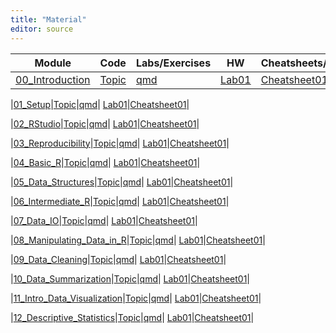 ```yaml
---
title: "Material"
editor: source
---
```


| **Module** | **Code** |**Labs/Exercises**  | **HW** | **Cheatsheets/Giide**|
|------------|------------|----------|--------------|-------------------|
|[00_Introduction](/modules/Intro.html)|[Topic](/modules/Intro.Rmd)|[qmd]()|  [Lab01]()|[Cheatsheet01](/modules/cheatsheets/Day-1.pdf)| 

|[01_Setup](/modules/R_and_RStudio_installation.html)|[Topic](/modules/R_and_RStudio_installation.Rmd)|[qmd]()|  [Lab01]()|[Cheatsheet01](/modules/cheatsheets/Day-1.pdf)| 

|[02_RStudio](/modules/RStudio.html)|[Topic](/modules/RStudio.Rmd)|[qmd](/modules/02_RStudio/lab)|  [Lab01]()|[Cheatsheet01](/modules/cheatsheets/Day-1.pdf)| 

|[03_Reproducibility](/modules/Reproducibility.html)|[Topic](/modules/Reproducibility.Rmd)|[qmd]()|  [Lab01]()|[Cheatsheet01](/modules/cheatsheets/Day-1.pdf)| 

|[04_Basic_R](/modules/Basic_R.html)|[Topic](/modules/Basic_R.Rmd)|[qmd](/modules/04_Basic_R/lab)|  [Lab01]()|[Cheatsheet01](/modules/cheatsheets/Day-2.pdf)| 

|[05_Data_Structures](/modules/Data_Classes.html)|[Topic](/modules/Data_Classes.Rmd)|[qmd](/modules/05_Data_Structures/lab)|  [Lab01]()|[Cheatsheet01](/modules/cheatsheets/Day-3.pdf)| 

|[06_Intermediate_R](/modules/Functions/Functions.html)|[Topic](/modules/Functions/Functions/Rmd)|[qmd](/modules/06_Intermediate_R/Functions/lab)|  [Lab01]()|[Cheatsheet01](/modules/cheatsheets/Day-9.pdf)| 

|[07_Data_IO](/modules/Data_IO.html)|[Topic](/modules/Data_IO.Rmd)|[qmd](/modules/07_Data_IO/lab)|  [Lab01]()|[Cheatsheet01](/modules/cheatsheets/Day-5.pdf)| 

|[08_Manipulating_Data_in_R](/modules/Manipulating_Data_in_R.html)|[Topic](/modules/Manipulating_Data_in_R.Rmd)|[qmd](/modules/08_Manipulating_Data_in_R/lab)|  [Lab01]()|[Cheatsheet01](/modules/cheatsheets/Day-6.pdf)| 

|[09_Data_Cleaning](/modules/Data_Cleaning.html)|[Topic](/modules/Data_Cleaning.Rmd)|[qmd](/modules/09_Data_Cleaning/lab)|  [Lab01]()|[Cheatsheet01](/modules/cheatsheets/Day-5.pdf)| 

|[10_Data_Summarization](/modules/Data_Summarization.html)|[Topic](/modules/Data_Summarization.Rmd)|[qmd](/modules/10_Data_Summarization/lab)|  [Lab01](/modules/HW/homework2.html)|[Cheatsheet01](/modules/cheatsheets/Day-8.pdf)| 

|[11_Intro_Data_Visualization](/modules/ggplot2.html)|[Topic](/modules/ggplot2.Rmd)|[qmd](/modules/11_Intro_Data_Visualization/lab)|  [Lab01]()|[Cheatsheet01](/modules/cheatsheets/Day-7.pdf)| 

|[12_Descriptive_Statistics](/modules/Statistics.html)|[Topic](/modules/Statistics.Rmd)|[qmd](/modules/12_Descriptive_Statistics/lab)|  [Lab01](/modules/HW/homework3.html)|[Cheatsheet01]()| 

